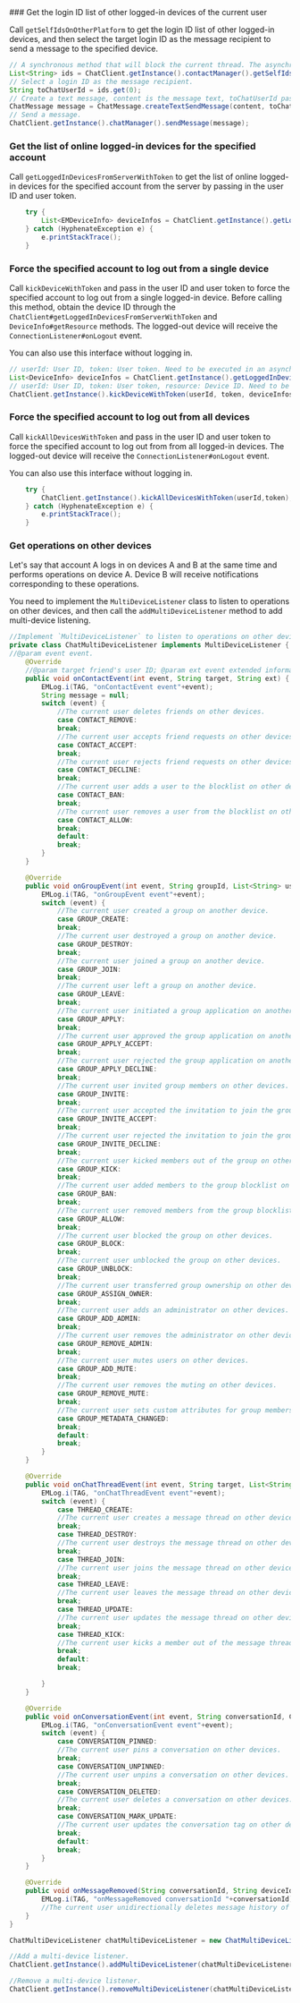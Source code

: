 <PlatformWrapper platform="android">
### Get the login ID list of other logged-in devices of the current user

Call `getSelfIdsOnOtherPlatform` to get the login ID list of other logged-in devices, and then select the target login ID as the message recipient to send a message to the specified device.

```java
// A synchronous method that will block the current thread. The asynchronous method is asyncGetSelfIdsOnOtherPlatform(ValueCallBack).
List<String> ids = ChatClient.getInstance().contactManager().getSelfIdsOnOtherPlatform();
// Select a login ID as the message recipient.
String toChatUserId = ids.get(0);
// Create a text message, content is the message text, toChatUserId passes in the login ID as the message recipient.
ChatMessage message = ChatMessage.createTextSendMessage(content, toChatUserId);
// Send a message.
ChatClient.getInstance().chatManager().sendMessage(message);
```

### Get the list of online logged-in devices for the specified account

Call `getLoggedInDevicesFromServerWithToken` to get the list of online logged-in devices for the specified account from the server by passing in the user ID and user token.

```java
    try {
        List<EMDeviceInfo> deviceInfos = ChatClient.getInstance().getLoggedInDevicesFromServerWithToken(userId, token);
    } catch (HyphenateException e) {
        e.printStackTrace();
    }
```

### Force the specified account to log out from a single device

Call `kickDeviceWithToken` and pass in the user ID and user token to force the specified account to log out from a single logged-in device. Before calling this method, obtain the device ID through the `ChatClient#getLoggedInDevicesFromServerWithToken` and `DeviceInfo#getResource` methods. The logged-out device will receive the `ConnectionListener#onLogout` event.

<Admonition type="info" title="Note">You can also use this interface without logging in.</Admonition>

```java
// userId: User ID, token: User token. Need to be executed in an asynchronous thread.
List<DeviceInfo> deviceInfos = ChatClient.getInstance().getLoggedInDevicesFromServerWithToken(userId, token);
// userId: User ID, token: User token, resource: Device ID. Need to be executed in an asynchronous thread.
ChatClient.getInstance().kickDeviceWithToken(userId, token, deviceInfos.get(selectedIndex).getResource());
```

### Force the specified account to log out from all devices

Call `kickAllDevicesWithToken` and pass in the user ID and user token to force the specified account to log out from from all logged-in devices. The logged-out device will receive the `ConnectionListener#onLogout` event.

<Admonition type="info" title="Note">You can also use this interface without logging in.</Admonition>

```java
    try {
        ChatClient.getInstance().kickAllDevicesWithToken(userId,token);
    } catch (HyphenateException e) {
        e.printStackTrace();
    }
```

### Get operations on other devices

Let's say that account A logs in on devices A and B at the same time and performs operations on device A. Device B will receive notifications corresponding to these operations.

You need to implement the `MultiDeviceListener` class to listen to operations on other devices, and then call the `addMultiDeviceListener` method to add multi-device listening.

```java
//Implement `MultiDeviceListener` to listen to operations on other devices.
private class ChatMultiDeviceListener implements MultiDeviceListener {
//@param event event.
    @Override
    //@param target friend's user ID; @param ext event extended information.
    public void onContactEvent(int event, String target, String ext) {
        EMLog.i(TAG, "onContactEvent event"+event);
        String message = null;
        switch (event) {
            //The current user deletes friends on other devices.
            case CONTACT_REMOVE:
            break;
            //The current user accepts friend requests on other devices.
            case CONTACT_ACCEPT:
            break;
            //The current user rejects friend requests on other devices.
            case CONTACT_DECLINE:
            break;
            //The current user adds a user to the blocklist on other devices.
            case CONTACT_BAN:
            break;
            //The current user removes a user from the blocklist on other devices.
            case CONTACT_ALLOW:
            break;
            default:
            break;
        }
    }

    @Override
    public void onGroupEvent(int event, String groupId, List<String> userIds) {
        EMLog.i(TAG, "onGroupEvent event"+event);
        switch (event) {
            //The current user created a group on another device.
            case GROUP_CREATE:
            break;
            //The current user destroyed a group on another device.
            case GROUP_DESTROY:
            break;
            //The current user joined a group on another device.
            case GROUP_JOIN:
            break;
            //The current user left a group on another device.
            case GROUP_LEAVE:
            break;
            //The current user initiated a group application on another device.
            case GROUP_APPLY:
            break;
            //The current user approved the group application on another device.
            case GROUP_APPLY_ACCEPT:
            break;
            //The current user rejected the group application on another device.
            case GROUP_APPLY_DECLINE:
            break;
            //The current user invited group members on other devices.
            case GROUP_INVITE:
            break;
            //The current user accepted the invitation to join the group on other devices.
            case GROUP_INVITE_ACCEPT:
            break;
            //The current user rejected the invitation to join the group on other devices.
            case GROUP_INVITE_DECLINE:
            break;
            //The current user kicked members out of the group on other devices.
            case GROUP_KICK:
            break;
            //The current user added members to the group blocklist on other devices.
            case GROUP_BAN:
            break;
            //The current user removed members from the group blocklist on other devices.
            case GROUP_ALLOW:
            break;
            //The current user blocked the group on other devices.
            case GROUP_BLOCK:
            break;
            //The current user unblocked the group on other devices.
            case GROUP_UNBLOCK:
            break;
            //The current user transferred group ownership on other devices.
            case GROUP_ASSIGN_OWNER:
            break;
            //The current user adds an administrator on other devices.
            case GROUP_ADD_ADMIN:
            break;
            //The current user removes the administrator on other devices.
            case GROUP_REMOVE_ADMIN:
            break;
            //The current user mutes users on other devices.
            case GROUP_ADD_MUTE:
            break;
            //The current user removes the muting on other devices.
            case GROUP_REMOVE_MUTE:
            break;
            //The current user sets custom attributes for group members on other devices.
            case GROUP_METADATA_CHANGED:
            break;
            default:
            break;
        }
    }

    @Override
    public void onChatThreadEvent(int event, String target, List<String> userIds) {
        EMLog.i(TAG, "onChatThreadEvent event"+event);
        switch (event) {
            case THREAD_CREATE:
            //The current user creates a message thread on other devices.
            break;
            case THREAD_DESTROY:
            //The current user destroys the message thread on other devices.
            break;
            case THREAD_JOIN:
            //The current user joins the message thread on other devices.
            break;
            case THREAD_LEAVE:
            //The current user leaves the message thread on other devices.
            break;
            case THREAD_UPDATE:
            //The current user updates the message thread on other devices.
            break;
            case THREAD_KICK:
            //The current user kicks a member out of the message thread on other devices.
            break;
            default:
            break;

        }
    }

    @Override
    public void onConversationEvent(int event, String conversationId, Conversation.ConversationType type) {
        EMLog.i(TAG, "onConversationEvent event"+event);
        switch (event) {
            case CONVERSATION_PINNED:
            //The current user pins a conversation on other devices.
            break;
            case CONVERSATION_UNPINNED:
            //The current user unpins a conversation on other devices.
            break;
            case CONVERSATION_DELETED:
            //The current user deletes a conversation on other devices.
            break;
            case CONVERSATION_MARK_UPDATE:
            //The current user updates the conversation tag on other devices, including adding and removing conversation tags.
            break;
            default:
            break;
        }
    }

    @Override
    public void onMessageRemoved(String conversationId, String deviceId) {
        EMLog.i(TAG, "onMessageRemoved conversationId "+conversationId);
        //The current user unidirectionally deletes message history of a conversation on other devices from the server.
    }
}

ChatMultiDeviceListener chatMultiDeviceListener = new ChatMultiDeviceListener();

//Add a multi-device listener.
ChatClient.getInstance().addMultiDeviceListener(chatMultiDeviceListener);

//Remove a multi-device listener.
ChatClient.getInstance().removeMultiDeviceListener(chatMultiDeviceListener);
```
</PlatformWrapper>